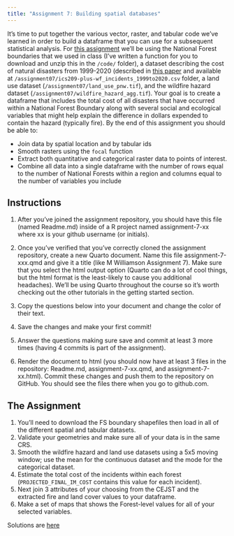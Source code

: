 ```yaml
---
title: "Assignment 7: Building spatial databases"
---
```


It's time to put together the various vector, raster, and tabular code we've learned in order to build a dataframe that you can use for a subsequent statistical analysis. For [this assignment](https://classroom.github.com/a/YFlLJ6s-) we'll be using the National Forest boundaries that we used in class (I've written a function for you to download and unzip this in the `/code/` folder), a dataset describing the cost of natural disasters from 1999-2020 (described in [this paper](https://www.nature.com/articles/s41597-023-01955-0) and available at `/assignment07/ics209-plus-wf_incidents_1999to2020.csv` folder, a land use dataset (`/assignment07/land_use_pnw.tif`), and the wildfire hazard dataset (`/assignment07/wildfire_hazard_agg.tif`). Your goal is to create a dataframe that includes the total cost of all disasters that have occurred within a National Forest Boundary along with several social and ecological variables that might help explain the difference in dollars expended to contain the hazard (typically fire). By the end of this assignment you should be able to:

* Join data by spatial location and by tabular ids
* Smooth rasters using the `focal` function
* Extract both quantitative and categorical raster data to points of interest.
* Combine all data into a single dataframe with the number of rows equal to the number of National Forests within a region and columns equal to the number of variables you include

## Instructions

1. After you've joined the assignment repository, you should have this file (named Readme.md) inside of a R project named assignment-7-xx where xx is your github username (or initials).

2. Once you've verified that you've correctly cloned the assignment repository, create a new Quarto document. Name this file assignment-7-xxx.qmd and give it a title (like M Williamson Assignment 7). Make sure that you select the html output option (Quarto can do a lot of cool things, but the html format is the least-likely to cause you additional headaches). We'll be using Quarto throughout the course so it's worth checking out the other tutorials in the getting started section.

3. Copy the questions below into your document and change the color of their text.

4. Save the changes and make your first commit!

5. Answer the questions making sure save and commit at least 3 more times (having 4 commits is part of the assignment).

6. Render the document to html (you should now have at least 3 files in the repository: Readme.md, assignment-7-xx.qmd, and assignment-7-xx.html). Commit these changes and push them to the repository on GitHub. You should see the files there when you go to github.com.


## The Assignment

1. You'll need to download the FS boundary shapefiles then load in all of the different spatial and tabular datasets.
2. Validate your geometries and make sure all of your data is in the same CRS.
3. Smooth the wildfire hazard and land use datasets using a 5x5 moving window; use the mean for the continuous dataset and the mode for the categorical dataset.
4. Estimate the total cost of the incidents within each forest (`PROJECTED_FINAL_IM_COST` contains this value for each incident).
5. Next join 3 attributes of your choosing from the CEJST and the extracted fire and land cover values to your dataframe.
6. Make a set of maps that shows the Forest-level values for all of your selected variables.

:::{.callout-note}
Solutions are [here](07-rasteropssolutions.qmd)
:::
